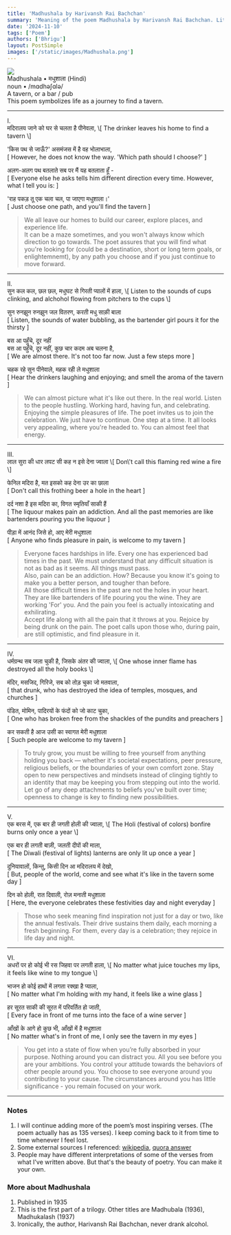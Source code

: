 ```yaml
---
title: 'Madhushala by Harivansh Rai Bachchan'
summary: 'Meaning of the poem Madhushala by Harivansh Rai Bachchan. Literal and metaphorical translations of different stanzas.'
date: '2024-11-10'
tags: ['Poem']
authors: ['Bhrigu']
layout: PostSimple
images: ['/static/images/Madhushala.png']
---
```


<div className="flex justify-center">
<img src='/static/images/Madhushala.png' />
</div>

<div className="text-center not-prose my-0">
Madhushala • मधुशाला (Hindi) 
</div>

<div className="text-center italic not-prose my-0">
noun • /mɑdhəʃɑlə/  
</div>
<div className="text-center not-prose my-0">
A tavern, or a bar / pub
</div>

<div className="text-center">This poem symbolizes life as a journey to find a tavern.</div>

<hr className="h-px my-8 bg-gray-300 border-0 dark:bg-gray-500" />

<div className="text-center"> I.</div>

<div className="text-center">
मदिरालय जाने को घर से चलता है पीनेवला,  
\[ The drinker leaves his home to find a tavern \]  

'किस पथ से जाऊँ?' असमंजस में है वह भोलाभाला,  
\[ However, he does not know the way. 'Which path should I choose?' \]  

अलग-अलग पथ बतलाते सब पर मैं यह बतलाता हूँ -  
\[ Everyone else he asks tells him different direction every time. However, what I tell you is: \]  

'राह पकड़ तू एक चला चल, पा जाएगा मधुशाला।'  
\[ Just choose one path, and you\'ll find the tavern \]  
</div>

> We all leave our homes to build our career, explore places, and experience life.  
It can be a maze sometimes, and you won't always know which direction to go towards. 
The poet assures that you will find what you're looking for (could be a destination, short or long term goals, or enlightemnemt), by any path you choose and if you just continue 
to move forward.  


---
<div className="text-center"> II.</div>
<div className="text-center">
सुन कल कल, छल छल, मधुघट से गिरती प्यालों में हाला,  
\[ Listen to the sounds of cups clinking, and alchohol flowing from pitchers to the cups \]   

सुन रुनझुन रुनझुन जल वितरण, करती मधु साक़ी बाला  
\[ Listen, the sounds of water bubbling, as the bartender girl pours it for the thirsty \]  

बस आ पहुँचे, दूर नहीं  
बस आ पहुँचे, दूर नहीं, कुछ चार कदम अब चलना है,  
\[ We are almost there. It's not too far now. Just a few steps more \]  

चहक रहे सुन पीनेवाले, महक रही ले मधुशाला  
\[ Hear the drinkers laughing and enjoying; and smell the aroma of the tavern \]  
</div>


> We can almost picture what it's like out there. In the real world. Listen to the people hustling. Working hard, having fun, and celebrating. Enjoying the simple pleasures of life. The poet invites us to join the celebration. We just have to continue. One step at a time.  It all looks very appealing, where you're headed to. You can almost feel that energy.


---
<div className="text-center"> III.</div>
<div className="text-center">
लाल सुरा की धार लपट सी कह न इसे देना ज्वाला  
\[ Don\'t call this flaming red wine a fire \]  

फेनिल मदिरा है, मत इसको कह देना उर का छाला  
\[ Don't call this frothing beer a hole in the heart \]  

दर्द नशा है इस मदिरा का, विगत स्मृतियाँ साकी हैं  
\[ The liquour makes pain an addiction. And all the past memories are like bartenders pouring you the liquour \]  

पीड़ा में आनंद जिसे हो, आए मेरी मधुशाला  
\[ Anyone who finds pleasure in pain, is welcome to my tavern \]
</div>

> Everyone faces hardships in life. Every one has experienced bad times in the past. We must understand that any difficult situation is not as bad as it seems. All things must pass.   
Also, pain can be an addiction. How? Because you know it's going to make you a better person, and tougher than before.    
All those difficult times in the past are not the holes in your heart. They are like bartenders of life pouring you the wine. They are working 'For' you. And the pain you feel is actually intoxicating and exhilirating.  
Accept life along with all the pain that it throws at you. Rejoice by being drunk on the pain. The poet calls upon those who, during pain, are still optimistic, and find pleasure in it. 

---
<div className="text-center"> IV.</div>
<div className="text-center">
धर्मग्रन्थ सब जला चुकी है, जिसके अंतर की ज्वाला,  
\[ One whose inner flame has destroyed all the holy books \]

मंदिर, मसजिद, गिरिजे, सब को तोड़ चुका जो मतवाला,  
\[ that drunk, who has destroyed the idea of temples, mosques, and churches \]

पंडित, मोमिन, पादिरयों के फंदों को जो काट चुका,  
\[ One who has broken free from the shackles of the pundits and preachers \]

कर सकती है आज उसी का स्वागत मेरी मधुशाला  
\[ Such people are welcome to my tavern \] 
</div>


> To truly grow, you must be willing to free yourself from anything holding you back — whether it's societal expectations, peer pressure, religious beliefs, or the boundaries of your own comfort zone. Stay open to new perspectives and mindsets instead of clinging tightly to an identity that may be keeping you from stepping out into the world. Let go of any deep attachments to beliefs you've built over time; openness to change is key to finding new possibilities.

---

<div className="text-center"> V. </div>
<div className="text-center">
एक बरस में, एक बार ही जगती होली की ज्वाला,  
\[ The Holi (festival of colors) bonfire burns only once a year \]  

एक बार ही लगती बाज़ी, जलती दीपों की माला,  
\[ The Diwali (festival of lights) lanterns are only lit up once a year \]  

दुनियावालों, किन्तु, किसी दिन आ मदिरालय में देखो,  
\[ But, people of the world, come and see what it's like in the tavern some day \]

दिन को होली, रात दिवाली, रोज़ मनाती मधुशाला  
\[ Here, the everyone celebrates these festivities day and night everyday \]
</div>

> Those who seek meaning find inspiration not just for a day or two, like the annual festivals. Their drive sustains them daily, each morning a fresh beginning. For them, every day is a celebration; they rejoice in life day and night.

---
<div className="text-center"> VI. </div>
<div className="text-center">
अधरों पर हो कोई भी रस जिहवा पर लगती हाला,  
\[ No matter what juice touches my lips, it feels like wine to my tongue  \]

भाजन हो कोई हाथों में लगता रक्खा है प्याला,  
\[ No matter what I'm holding with my hand, it feels like a wine glass \]

हर सूरत साकी की सूरत में परिवर्तित हो जाती,  
\[ Every face in front of me turns into the face of a wine server \]

आँखों के आगे हो कुछ भी, आँखों में है मधुशाला  
[ No matter what's in front of me, I only see the tavern in my eyes ]
</div>

> You get into a state of flow when you’re fully absorbed in your purpose. Nothing around you can distract you. All you see before you are your ambitions. You control your attitude towards the behaviors of other people around you. You choose to see everyone around you contributing to your cause. The circumstances around you has little significance - you remain focused on your work. 

---

### Notes
1. I will continue adding more of the poem’s most inspiring verses. (The poem actually has as 135 verses). I keep coming back to it from time to time whenever I feel lost.
2. Some external sources I referenced: [wikipedia](https://en.wikipedia.org/wiki/Madhushala), [quora answer](https://www.quora.com/Which-is-the-best-line-phrase-para-of-Madhushala-by-Harivansh-Rai-Bachchan/answer/पल्केश-असावा-Palkesh-Asawa?ch=10&oid=62112937&share=4c0bcb4c&srid=t8AQ&target_type=answer) 
3. People may have different interpretations of some of the verses from what I've written above. But that's the beauty of poetry. You can make it your own.


### More about Madhushala
1. Published in 1935
2. This is the first part of a trilogy. Other titles are Madhubala (1936), Madhukalash (1937)
3. Ironically, the author, Harivansh Rai Bachchan, never drank alcohol.